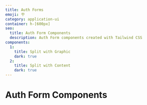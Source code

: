 ```yaml
---
title: Auth Forms
emoji: 🪧
category: application-ui
container: h-[600px]
seo:
  title: Auth Form Components
  description: Auth Form components created with Tailwind CSS
components:
  1:
    title: Split with Graphic
    dark: true
  2:
    title: Split with Content
    dark: true
---
```


# Auth Form Components

<CollectionList
  componentsData={componentsData}
  componentContainer={componentContainer}
/>
